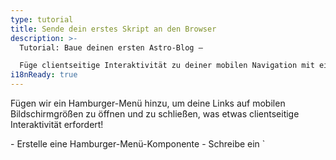 ```yaml
---
type: tutorial
title: Sende dein erstes Skript an den Browser
description: >-
  Tutorial: Baue deinen ersten Astro-Blog —

  Füge clientseitige Interaktivität zu deiner mobilen Navigation mit einem Astro-Skript-Tag hinzu
i18nReady: true
---
```


Fügen wir ein Hamburger-Menü hinzu, um deine Links auf mobilen Bildschirmgrößen zu öffnen und zu schließen, was etwas clientseitige Interaktivität erfordert!

<PreCheck>
  - Erstelle eine Hamburger-Menü-Komponente
  - Schreibe ein `<script>`, das es deinen Seitenbesuchern erlaubt, das Navigationsmenü zu öffnen und zu schließen
  - Verschiebe dein JavaScript in eine `.js`-Datei
</PreCheck>

## Baue eine Hamburger-Komponente

Erstelle eine `<Hamburger />`-Komponente, um dein mobiles Menü zu öffnen und zu schließen.

<Steps>
1. Erstelle eine Datei namens `Hamburger.astro` in `src/components/`
  

2. Kopiere den folgenden Code in deine Komponente. Dies wird dein „Hamburger“-Menü mit 3 Linien darstellen, um deine Navigationslinks auf mobilen Geräten anzuzeigen und zu verstecken. (Die neuen CSS-Styles fügst du später in `global.css` hinzu.)

    ```astro title="src/components/Hamburger.astro"
    --- 
    ---
    <div class="hamburger">
      <span class="line"></span>
      <span class="line"></span>
      <span class="line"></span>
    </div>
    ```

3. Platziere diese neue `<Hamburger />`-Komponente direkt vor deiner `<Navigation />`-Komponente in `Header.astro`. 

    <details>
    <summary>Zeige mir den Code!</summary>

    ```astro title="src/components/Header.astro" ins={2,7}
    ---
    import Hamburger from './Hamburger.astro';
    import Navigation from './Navigation.astro';
    ---
    <header>
      <nav>
        <Hamburger />
        <Navigation />
      </nav>
    </header>
    ```
    </details>

4. Füge die folgenden Styles für deine Hamburger-Komponente hinzu:

    ```css title="src/styles/global.css" ins={2-13, 56-58}
    /* Navigation-Styles */
    .hamburger {
        padding-right: 20px;
        cursor: pointer;
      }

      .hamburger .line {
        display: block;
        width: 40px;
        height: 5px;
        margin-bottom: 10px;
        background-color: #ff9776;
      }

      .nav-links {
        width: 100%;
        top: 5rem;
        left: 48px;
        background-color: #ff9776;
        display: none;
        margin: 0;
      }

      .nav-links a {
        display: block;
        text-align: center;
        padding: 10px 0;
        text-decoration: none;
        font-size: 1.2rem;
        font-weight: bold;
        text-transform: uppercase;
      }

      .nav-links a:hover, a:focus {
        background-color: #ff9776;
      }

      .expanded {
        display: unset;
      }

      @media screen and (min-width: 636px) {
        .nav-links {
          margin-left: 5em;
          display: block;
          position: static;
          width: auto;
          background: none;
        }

        .nav-links a {
          display: inline-block;
          padding: 15px 20px;
        }

        .hamburger {
          display: none;
        }
      }
    ```
</Steps>


## Schreibe dein erstes Skript-Tag

Dein Header ist noch nicht **interaktiv**, da er nicht auf Benutzereingaben reagieren kann, wie das Klicken auf das Hamburger-Menü, um die Navigationslinks anzuzeigen oder zu verstecken.

Das Hinzufügen eines `<script>`-Tags ermöglicht es clientseitigem JavaScript, auf ein Benutzerereignis zu "hören" und entsprechend zu reagieren.

<Steps>
1. Füge das folgende `<script>`-Tag zu `index.astro`, kurz vor dem schließenden `</body>`-Tag hinzu.

    ```astro title="src/pages/index.astro" ins={2-6}
      <Footer />
      <script>
        document.querySelector('.hamburger').addEventListener('click', () => {
          document.querySelector('.nav-links').classList.toggle('expanded');
        });
      </script>
    </body>
    ```

2. Überprüfe deine Browser-Vorschau erneut in verschiedenen Größen und stelle sicher, dass du ein funktionierendes Navigationsmenü hast, das sowohl auf die Bildschirmgröße als auch auf Benutzereingaben auf dieser Seite reagiert.
</Steps>

### Eine `.js`-Datei importieren

Anstatt dein JavaScript direkt auf jeder Seite zu schreiben, kannst du den Inhalt deines `<script>`-Tags in seine eigene `.js`-Datei in deinem Projekt verschieben.

<Steps>
1. Erstelle `src/scripts/menu.js` (du musst einen neuen `/scripts/`-Ordner erstellen) und verschiebe dein JavaScript dorthin.

    ```js title="src/scripts/menu.js"
    document.querySelector('.hamburger').addEventListener('click', () => {
      document.querySelector('.nav-links').classList.toggle('expanded');
    });
    ```

2. Ersetze den Inhalt des `<script>`-Tags auf `index.astro` durch den folgenden Dateiimport:

    ```astro title="src/pages/index.astro" ins={7} del={3-5}
      <Footer />
      <script>
        document.querySelector('.hamburger').addEventListener('click', () => {
          document.querySelector('.nav-links').classList.toggle('expanded');
        });

        import "../scripts/menu.js";
      </script>
    </body>
    ```

3. Überprüfe deine Browser-Vorschau erneut bei kleineren Größen und bestätige, dass das Hamburger-Menü deine Navigationslinks weiterhin öffnet und schließt.

4. Füge dasselbe `<script>` mit Import auf deinen anderen zwei Seiten, `about.astro` und `blog.astro`, hinzu und überprüfe, ob du eine responsive, interaktive Kopfzeile auf jeder Seite hast.

    ```astro title="src/pages/about.astro & src/pages/blog.astro" ins={2-4}
      <Footer />
      <script>
        import "../scripts/menu.js";
      </script>
    </body>
    ```
</Steps>

:::note[Kerngedanke]
Du hast bereits etwas JavaScript verwendet, um Teile deiner Website zu bauen:

- Dynamische Definition deines Seitentitels und der Überschriften
- Durchlaufen einer Liste von Fähigkeiten auf der „Über mich“-Seite
- Bedingtes Anzeigen von HTML-Elementen

Diese Befehle werden alle beim Erstellen ausgeführt, um statisches HTML für deine Website zu erstellen, und dann wird der Code „weggeworfen“.

**Das JavaScript in einem `<script>`-Tag wird an den Browser gesendet** und steht zur Verfügung, um basierend auf Benutzerinteraktionen wie dem Aktualisieren einer Seite oder dem Umschalten eines Eingabefeldes ausgeführt zu werden.
:::

<Box icon="question-mark">

### Teste dein Wissen

1. Wann führt Astro JavaScript aus, das im Frontmatter einer Komponente geschrieben ist?
    <MultipleChoice>
      <Option>
       Astro führt niemals JavaScript aus
      </Option>
      <Option isCorrect>
        beim Build-Zeitpunkt
      </Option>
      <Option>
         Wenn ein Besucher einen Button klickt
      </Option>
    </MultipleChoice>

2. Optional kann Astro JavaScript an den Browser senden, um:
    <MultipleChoice>
      <Option>
        Benutzern zu ermöglichen, Seitenlinks zu klicken
      </Option>
      <Option>
        schnellere Ladezeiten zu erreichen
      </Option>
      <Option isCorrect>
        clientseitige Interaktivität zu ermöglichen
      </Option>
    </MultipleChoice>

3. Das clientseitige JavaScript wird an den Browser des Benutzers gesendet, wenn es […] geschrieben oder importiert wird:
    <MultipleChoice>
      <Option isCorrect>
        in `<script>`-Tags
      </Option>
      <Option>
        zwischen den Codezäunen einer `.astro`-Datei
      </Option>
      <Option>
        in `global.css`
      </Option>
    </MultipleChoice>

</Box>

<Box icon="check-list">

## Checkliste

<Checklist>
- [ ] Ich kann clientseitige Interaktivität mit JavaScript in einem `<script>`-Tag hinzufügen.
- [ ] Ich kann eine `.js`-Datei in ein `<script>`-Tag importieren.
</Checklist>

</Box>

### Ressourcen

[Client-seitige Skripte in Astro](/de/guides/client-side-scripts/)